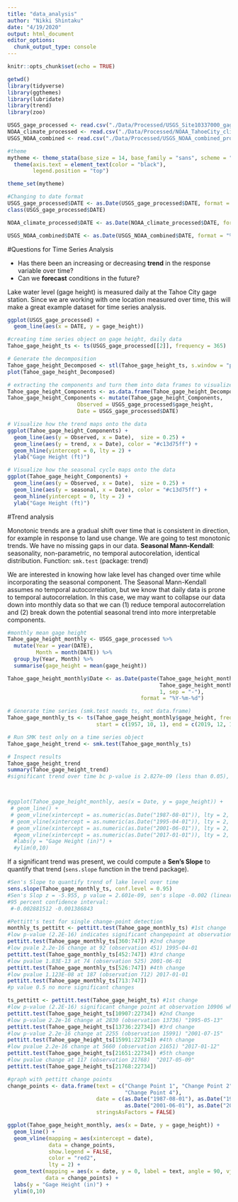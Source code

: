 ```yaml
---
title: "data_analysis"
author: "Nikki Shintaku"
date: "4/19/2020"
output: html_document
editor_options: 
  chunk_output_type: console
---
```


```r
knitr::opts_chunk$set(echo = TRUE)
```

```r
getwd()
library(tidyverse)
library(ggthemes)
library(lubridate)
library(trend)
library(zoo)

USGS_gage_processed <- read.csv("./Data/Processed/USGS_Site10337000_gage_processed.csv")
NOAA_climate_processed <- read.csv("./Data/Processed/NOAA_TahoeCity_climate_processed.csv")
USGS_NOAA_combined <- read.csv("./Data/Processed/USGS_NOAA_combined_processed.csv")

#theme
mytheme <- theme_stata(base_size = 14, base_family = "sans", scheme = "s2mono") +
  theme(axis.text = element_text(color = "black"), 
        legend.position = "top")

theme_set(mytheme)
```

```r
#Changing to date format
USGS_gage_processed$DATE <- as.Date(USGS_gage_processed$DATE, format = "%Y-%m-%d") 
class(USGS_gage_processed$DATE)

NOAA_climate_processed$DATE <- as.Date(NOAA_climate_processed$DATE, format = "%Y-%m-%d")

USGS_NOAA_combined$DATE <- as.Date(USGS_NOAA_combined$DATE, format = "%Y-%m-%d")
```

#Questions for Time Series Analysis

* Has there been an increasing or decreasing **trend** in the response variable over time?
* Can we **forecast** conditions in the future?

Lake water level (gage height) is measured daily at the Tahoe City gage station. Since we are working with one location measured over time, this will make a great example dataset for time series analysis. 

```r
ggplot(USGS_gage_processed) + 
  geom_line(aes(x = DATE, y = gage_height))
```

```r
#creating time series object on gage height, daily data
Tahoe_gage_height_ts <- ts(USGS_gage_processed[[2]], frequency = 365)
```

```r
# Generate the decomposition
Tahoe_gage_height_Decomposed <- stl(Tahoe_gage_height_ts, s.window = "periodic")
plot(Tahoe_gage_height_Decomposed)
```

```r
# extracting the components and turn them into data frames to visualize
Tahoe_gage_height_Components <- as.data.frame(Tahoe_gage_height_Decomposed$time.series[,1:3])
Tahoe_gage_height_Components <- mutate(Tahoe_gage_height_Components,
                      Observed = USGS_gage_processed$gage_height,     
                      Date = USGS_gage_processed$DATE)

# Visualize how the trend maps onto the data
ggplot(Tahoe_gage_height_Components) +
  geom_line(aes(y = Observed, x = Date),  size = 0.25) +
  geom_line(aes(y = trend, x = Date), color = "#c13d75ff") +
  geom_hline(yintercept = 0, lty = 2) +
  ylab("Gage Height (ft)")

# Visualize how the seasonal cycle maps onto the data
ggplot(Tahoe_gage_height_Components) +
  geom_line(aes(y = Observed, x = Date),  size = 0.25) +
  geom_line(aes(y = seasonal, x = Date), color = "#c13d75ff") +
  geom_hline(yintercept = 0, lty = 2) +
  ylab("Gage Height (ft)")
```

#Trend analysis

Monotonic trends are a gradual shift over time that is consistent in direction, for example in response to land use change.
We are going to test monotonic trends. We have no missing gaps in our data. 
**Seasonal Mann-Kendall**: seasonality, non-parametric, no temporal autocorelation, identical distribution. Function: `smk.test` (package: trend)

We are interested in knowing how lake level has changed over time while incorporating the seasonal component. The Seasonal Mann-Kendall assumes no temporal autocorrelation, but we know that daily data is prone to temporal autocorrelation. In this case, we may want to collapse our data down into monthly data so that we can (1) reduce temporal autocorrelation and (2) break down the potential seasonal trend into more interpretable components. 

```r
#monthly mean gage height 
Tahoe_gage_height_monthly <- USGS_gage_processed %>%
  mutate(Year = year(DATE),
         Month = month(DATE)) %>%
  group_by(Year, Month) %>%
  summarise(gage_height = mean(gage_height))

Tahoe_gage_height_monthly$Date <- as.Date(paste(Tahoe_gage_height_monthly$Year,
                                                Tahoe_gage_height_monthly$Month,
                                                1, sep = "-"),
                                          format = "%Y-%m-%d")

# Generate time series (smk.test needs ts, not data.frame)
Tahoe_gage_monthly_ts <- ts(Tahoe_gage_height_monthly$gage_height, frequency = 12, 
                            start = c(1957, 10, 1), end = c(2019, 12, 1))

# Run SMK test only on a time series object
Tahoe_gage_height_trend <- smk.test(Tahoe_gage_monthly_ts)

# Inspect results
Tahoe_gage_height_trend
summary(Tahoe_gage_height_trend)
#significant trend over time bc p-value is 2.827e-09 (less than 0.05), z = -5.9414



#ggplot(Tahoe_gage_height_monthly, aes(x = Date, y = gage_height)) +
 # geom_line() +
 # geom_vline(xintercept = as.numeric(as.Date("1987-08-01")), lty = 2, color = "red2") +
 # geom_vline(xintercept = as.numeric(as.Date("1995-04-01")), lty = 2, color = "red2") +
 # geom_vline(xintercept = as.numeric(as.Date("2001-06-01")), lty = 2, color = "red2") +
  #geom_vline(xintercept = as.numeric(as.Date("2017-01-01")), lty = 2, color = "red2") +
  #labs(y = "Gage Height (in)") +
  #ylim(0,10) 


```

If a significant trend was present, we could compute a **Sen's Slope** to quantify that trend (`sens.slope` function in the trend package).

```r
#Sen's Slope to quantify trend of lake level over time 
sens.slope(Tahoe_gage_monthly_ts, conf.level = 0.95)
#Sen's Slop z = -5.955, p value = 2.601e-09, sen's slope -0.002 (linear rate of change- decreasing)
#95 percent confidence interval:
 #-0.002881512 -0.001386843

```

```r
#Pettitt's test for single change-point detection
monthly_ts_pettitt <- pettitt.test(Tahoe_gage_monthly_ts) #1st change
#low p-value (2.2E-16) indicates significant changepoint at observation 359 which corresponds to 1987-08-01
pettitt.test(Tahoe_gage_monthly_ts[360:747]) #2nd change
#low pvale 2.2e-16 change at 92 (observation 451) 1995-04-01
pettitt.test(Tahoe_gage_monthly_ts[452:747]) #3rd change
#low pvalue 1.83E-13 at 74 (observation 525) 2001-06-01
pettitt.test(Tahoe_gage_monthly_ts[526:747]) #4th change
#low pvalue 1.123E-08 at 187 (observation 712) 2017-01-01
pettitt.test(Tahoe_gage_monthly_ts[713:747])
#p value 0.5 no more significant changes

ts_pettitt <- pettitt.test(Tahoe_gage_height_ts) #1st change
#low p-value (2.2E-16) significant change point at observation 10906 which corresponds to 1987-08-13
pettitt.test(Tahoe_gage_height_ts[10907:22734]) #2nd Change
#low p-value 2.2e-16 change at 2830 (observation 13736) "1995-05-13"
pettitt.test(Tahoe_gage_height_ts[13736:22734]) #3rd change
#low p-value 2.2e-16 change at 2255 (observation 15991) "2001-07-15"
pettitt.test(Tahoe_gage_height_ts[15991:22734]) #4th change
#low pvalue 2.2e-16 change at 5660 (observation 21651) "2017-01-12"
pettitt.test(Tahoe_gage_height_ts[21651:22734]) #5th change
#low pvalue change at 117 (observation 21768)  "2017-05-09"
pettitt.test(Tahoe_gage_height_ts[21768:22734])
```

```r
#graph with pettitt change points 
change_points <- data.frame(text = c("Change Point 1", "Change Point 2", "Change Point 3", 
                                     "Change Point 4"),
                            date = c(as.Date("1987-08-01"), as.Date("1995-04-01"),
                                     as.Date("2001-06-01"), as.Date("2017-01-01")),
                            stringsAsFactors = FALSE)

ggplot(Tahoe_gage_height_monthly, aes(x = Date, y = gage_height)) +
  geom_line() +
  geom_vline(mapping = aes(xintercept = date), 
             data = change_points, 
             show.legend = FALSE, 
             color = "red2", 
             lty = 2) +
  geom_text(mapping = aes(x = date, y = 0, label = text, angle = 90, vjust = -1, hjust = -0.01), 
            data = change_points) +
  labs(y = "Gage Height (in)") +
  ylim(0,10)
```

